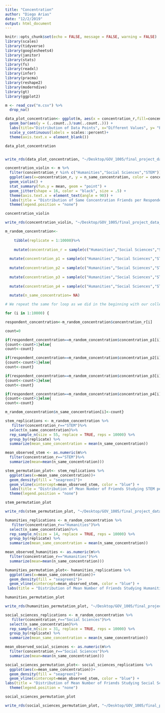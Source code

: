 ```yaml
---
title: "Concentration"
author: "Diego Arias"
date: "12/2/2019"
output: html_document
---
```


```r
knitr::opts_chunk$set(echo = FALSE, message = FALSE, warning = FALSE)
library(scales)
library(tidyverse)
library(googlesheets4)
library(janitor)
library(stats)
library(fs)
library(readxl)
library(infer)
library(pracma)
library(reshape2)
library(moderndive)
library(gt)
library(ggplot2)
```

```r
m <- read_csv("m.csv") %>%
  drop_na()
```


```r
data_plot_concentration<- ggplot(m, aes(x = concentration_r,fill=concentration_r)) +
  geom_bar(aes(y = (..count..)/sum(..count..))) +
  labs(title="Distribution of Data Points", x="Different Values", y= "Percentage") +
  scale_y_continuous(labels = scales::percent)+
  theme(axis.text.x = element_blank())

data_plot_concentration


write_rds(data_plot_concentration, "~/Desktop/GOV_1005/final_project_data_cleanup/shiny/concentration/barplot_concentration.rds")

```


```r
concentration_violin <- m %>%
  filter(concentration_r %in% c("Humanities","Social Sciences","STEM"))%>%
  ggplot(aes(x=concentration_r, y = n_same_concentration, color = concentration_r)) +
  geom_violin() +
  stat_summary(fun.y = mean, geom = "point") +
  geom_jitter(shape = 16, color = "black", size = .5) + 
  theme(axis.text.x = element_text(angle = 90)) +
  labs(title = "Distribution of Same Concentration Friends per Respondent Concentration", y = "Number of Same Concentration Friends") +
  theme(legend.position = "none")

concentration_violin

write_rds(concentration_violin, "~/Desktop/GOV_1005/final_project_data_cleanup/shiny/concentration/violin_concentration.rds")
```


```r
m_random_concentration<-
    
    tibble(replicate = 1:10000)%>%
  
    mutate(concentration_r = sample(c("Humanities","Social Sciences","STEM"), size=10000, replace = TRUE, prob=c(0.12,0.36,0.53)))%>%
  
  mutate(concentration_p1 = sample(c("Humanities","Social Sciences","STEM"), size=10000, replace = TRUE, prob=c(0.12,0.36,0.53)))%>%
  
  mutate(concentration_p2 = sample(c("Humanities","Social Sciences","STEM"), size=10000, replace = TRUE, prob=c(0.12,0.36,0.53)))%>%
  
  mutate(concentration_p3 = sample(c("Humanities","Social Sciences","STEM"), size=10000, replace = TRUE, prob=c(0.12,0.36,0.53)))%>%
  
  mutate(concentration_p4 = sample(c("Humanities","Social Sciences","STEM"), size=10000, replace = TRUE, prob=c(0.12,0.36,0.53)))%>%
  
  mutate(n_same_concentration= NA)

# We repeat the same for loop as we did in the beginning with our collected data, but with the sample we generated with the for loop above:

for (i in 1:10000) {

respondent_concentration<-m_random_concentration$concentration_r[i]

count=0

if(respondent_concentration==m_random_concentration$concentration_p1[i])
{count<-count+1}else{
count<-count}

if(respondent_concentration==m_random_concentration$concentration_p2[i])
{count<-count+1}else{
count<-count}

if(respondent_concentration==m_random_concentration$concentration_p3[i])
{count<-count+1}else{
count<-count}

if(respondent_concentration==m_random_concentration$concentration_p4[i])
{count<-count+1}else{
count<-count}

m_random_concentration$n_same_concentration[i]<-count}
```


```r
stem_replications <- m_random_concentration %>%
   filter(concentration_r=="STEM")%>%
  select(n_same_concentration)%>%
  rep_sample_n(size = 55, replace = TRUE, reps = 10000) %>% 
  group_by(replicate) %>% 
  summarize(mean_same_concentration = mean(n_same_concentration))

mean_observed_stem <- as.numeric(m%>%
  filter(concentration_r=="STEM")%>%
  summarize(mean=mean(n_same_concentration)))

stem_permutation_plot<- stem_replications %>%
  ggplot(aes(x=mean_same_concentration))+
  geom_density(fill = "seagreen1")+
  geom_vline(xintercept=mean_observed_stem, color = "blue") + 
  labs(title = "Distribution of Mean Number of Friends Studying STEM per Respondent Studying STEM Under the Null Hypothesis", subtitle = "Our observed value, shown in blue, is smaller than we would expect under random friend assignment", x = "Mean Number of `Same Academic Status` Friends (STEM) per Replication", y = "Density")+
  theme(legend.position = "none")

stem_permutation_plot

write_rds(stem_permutation_plot, "~/Desktop/GOV_1005/final_project_data_cleanup/shiny/concentration/stem_permutation.rds")
```


```r
humanities_replications <- m_random_concentration %>%
   filter(concentration_r=="Humanities")%>%
  select(n_same_concentration)%>%
  rep_sample_n(size = 14, replace = TRUE, reps = 10000) %>% 
  group_by(replicate) %>% 
  summarize(mean_same_concentration = mean(n_same_concentration))

mean_observed_humanities <- as.numeric(m%>%
  filter(concentration_r=="Humanities")%>%
  summarize(mean=mean(n_same_concentration)))

humanities_permutation_plot<- humanities_replications %>%
  ggplot(aes(x=mean_same_concentration))+
  geom_density(fill = "seagreen1")+
  geom_vline(xintercept=mean_observed_stem, color = "blue") + 
 labs(title = "Distribution of Mean Number of Friends Studying Humanities per Respondent Studying Humanities Under the Null Hypothesis", subtitle = "Our observed value, shown in blue, is smaller than we would expect under random friend assignment", x = "Mean Number of `Same Academic Status` Friends (Humanities) per Replication", y = "Density")

humanities_permutation_plot

write_rds(humanities_permutation_plot, "~/Desktop/GOV_1005/final_project_data_cleanup/shiny/concentration/humanities_permutation.rds")
```


```r
social_sciences_replications <- m_random_concentration %>%
   filter(concentration_r=="Social Sciences")%>%
  select(n_same_concentration)%>%
  rep_sample_n(size = 31, replace = TRUE, reps = 10000) %>% 
  group_by(replicate) %>% 
  summarize(mean_same_concentration = mean(n_same_concentration))

mean_observed_social_sciences <- as.numeric(m%>%
  filter(concentration_r=="Social Sciences")%>%
  summarize(mean=mean(n_same_concentration)))

social_sciences_permutation_plot<- social_sciences_replications %>%
  ggplot(aes(x=mean_same_concentration))+
  geom_density(fill = "seagreen1")+
  geom_vline(xintercept=mean_observed_stem, color = "blue") + 
labs(title = "Distribution of Mean Number of Friends Studying Social Science per Respondent Studying Social Science Under the Null Hypothesis", subtitle = "Our observed value, shown in blue, is smaller than we would expect under random friend assignment", x = "Mean Number of `Same Academic Status` Friends (Social Science) per Replication", y = "Density")+
  theme(legend.position = "none")

social_sciences_permutation_plot

write_rds(social_sciences_permutation_plot, "~/Desktop/GOV_1005/final_project_data_cleanup/shiny/concentration/social_sciences_permutation.rds")
```
